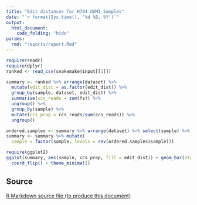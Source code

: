```yaml
---
title: "Edit distances for H704 dUMI Samples"
date: "`r format(Sys.time(), '%d %B, %Y')`"
output:
  html_document:
    code_folding: "hide"
params:
  rmd: "reports/report.Rmd"
---
```


```r
require(readr)
require(dplyr)
ranked <- read_csv(snakemake@input[[1]])

summary <- ranked %>% arrange(dataset) %>%
  mutate(edit_dist = as.factor(edit_dist)) %>%
  group_by(sample, dataset, edit_dist) %>%
  summarise(ccs_reads = sum(fs)) %>%
  ungroup() %>%
  group_by(sample) %>%
  mutate(ccs_prop = ccs_reads/sum(ccs_reads)) %>%
  ungroup()

ordered.samples <- summary %>% arrange(dataset) %>% select(sample) %>% unique
summary <- summary %>% mutate(
  sample = factor(sample, levels = rev(ordered.samples$sample)))
```

```r
require(ggplot2)
ggplot(summary, aes(sample, ccs_prop, fill = edit_dist)) + geom_bar(stat = "identity") +
  coord_flip() + theme_minimal()
```

## Source
<a download="report.Rmd" href="`r base64enc::dataURI(file = params$rmd, mime = 'text/rmd', encoding = 'base64')`">R Markdown source file (to produce this document)</a>

